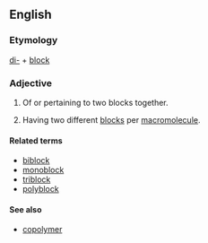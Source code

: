 ==English==

===Etymology===

[[di-]] + [[block]]

===Adjective===
{{en-adj|-}}

# Of or pertaining to two blocks together.
# {{context|chemistry|of a [[polymer]]|lang=en}} Having two different [[block]]s per [[macromolecule]].

====Related terms====
* [[biblock]]
* [[monoblock]]
* [[triblock]]
* [[polyblock]]

====See also====
* [[copolymer]]